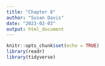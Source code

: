 ```yaml
---
title: "Chapter 8"
author: "Susan Davis"
date: "2023-02-03"
output: html_document
---
```


```r
knitr::opts_chunk$set(echo = TRUE)
library(readr)
library(tidyverse)
```

```r

```

